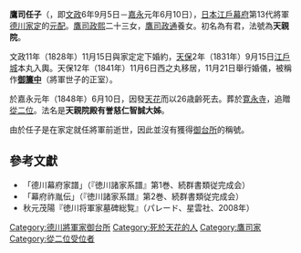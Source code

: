 '''鷹司任子'''（{{bd|1823年|10月8日|1848年|7月10日|Takashi Atsuko}}，即[[文政|文政]]6年9月5日－[[嘉永_(日本)|嘉永]]元年6月10日），[[日本|日本]][[江戶幕府|江戶幕府]]第13代將軍[[德川家定|德川家定]]的[[元配|元配]]。[[鷹司政熙|鷹司政熙]]二十三女，[[鷹司政通|鷹司政通]]養女。初名為有君，法號為'''天親院'''。

文政11年（1828年）11月15日與家定定下婚約，[[天保_(日本)|天保]]2年（1831年）9月15日[[江戶城|江戶城]]本丸入輿。天保12年（1841年）11月6日西之丸移居，11月21日舉行婚儀，被稱作'''[[御簾中|御簾中]]'''（將軍世子的正室）。

於嘉永元年（1848年）6月10日，因發[[天花|天花]]而以26歳齡死去。葬於[[寛永寺|寛永寺]]，追贈[[從二位|從二位]]。法名是'''天親院殿有誉慈仁智誠大姊'''。

由於任子是在家定就任將軍前逝世，因此並沒有獲得[[御台所|御台所]]的稱號。

==參考文獻==
*「德川幕府家譜」（『徳川諸家系譜』第1巻、続群書類従完成会） 
*「幕府祚胤伝」（『徳川諸家系譜』第2巻、続群書類従完成会） 
*秋元茂陽『徳川将軍家墓碑総覧』（パレード、星雲社、2008年） 



{{DEFAULTSORT:Takashi Atsuko}}
[[Category:德川將軍家御台所|Category:德川將軍家御台所]]
[[Category:死於天花的人|Category:死於天花的人]]
[[Category:鷹司家|Category:鷹司家]]
[[Category:從二位受位者|Category:從二位受位者]]